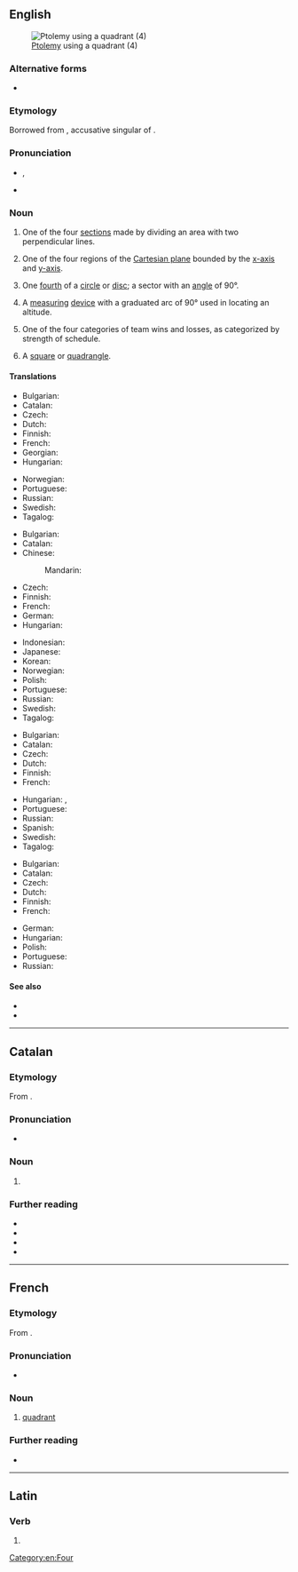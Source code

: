 {{also|Quadrant}}
==English==
{{wikipedia}}
[[File:Ptolemy Astrology 1564.jpg|thumb|[[Ptolemy]] using a quadrant (4)]]

===Alternative forms===
* {{l|en|quadraunt}} {{qualifier|obsolete}}

===Etymology===
Borrowed from {{bor|en|la|quadrantem}}, accusative singular of {{m|la|quadrāns||fourth part of something, quarter}}.

===Pronunciation===
* {{enPR|kwŏdʹrənt}}, {{IPA|en|/ˈkwɑd.ɹənt/}}
* {{audio|en|LL-Q1860 (eng)-Vealhurl-quadrant.wav|Audio (Southern England)}}

===Noun===
{{en-noun}}

# One of the four [[section]]s made by dividing an area with two perpendicular lines.
# {{lb|en|mathematics}} One of the four regions of the [[Cartesian plane]] bounded by the [[x-axis]] and [[y-axis]].
# {{lb|en|geometry}} One [[fourth]] of a [[circle]] or [[disc]]; a sector with an [[angle]] of 90&deg;.
# {{lb|en|nautical}} A [[measuring]] [[device]] with a graduated arc of 90&deg; used in locating an altitude.
# {{lb|en|college basketball}} One of the four categories of team wins and losses, as categorized by strength of schedule.
# {{lb|en|obsolete}} A [[square]] or [[quadrangle]].

====Translations====
{{trans-top|section}}
* Bulgarian: {{t|bg|квадрант|m}}
* Catalan: {{t|ca|quadrant|m}}
* Czech: {{t+|cs|kvadrant|m}}
* Dutch: {{t+|nl|kwadrant|n}}
* Finnish: {{t|fi|kvadrantti}}
* French: {{t+|fr|quadrant|m}}
* Georgian: {{t|ka|კვადრანტი}}
* Hungarian: {{t+|hu|kvadráns}}
{{trans-mid}}
* Norwegian: {{t|no|kvadrant|m}}
* Portuguese: {{t+|pt|quadrante|m}}
* Russian: {{t+|ru|квадра́нт|m}}
* Swedish: {{t|sv|kvadrant|c}}
* Tagalog: {{t|tl|kapatan}}
{{trans-bottom}}

{{trans-top|region of the Cartesian plane}}
* Bulgarian: {{t|bg|квадрант|m}}
* Catalan: {{t|ca|quadrant|m}}
* Chinese:
*: Mandarin: {{t+|cmn|象限|tr=Xiàngxiàn|sc=Hani}}
* Czech: {{t+|cs|kvadrant|m}}
* Finnish: {{t|fi|kvadrantti}}
* French: {{t+|fr|quadrant|m}}
* German: {{t+|de|Quadrant|m}}
* Hungarian: {{t+|hu|negyed}}
{{trans-mid}}
* Indonesian: {{t|id|Kuadran|n}}
* Japanese: {{t|ja|象限|tr=shōgen|sc=Jpan}}
* Korean: {{t+|ko|사분면}}
* Norwegian: {{t|no|kvadrant|m}}
* Polish: {{t|pl|kwadrant|m}}
* Portuguese: {{t+|pt|quadrante|m}}
* Russian: {{t+|ru|квадра́нт|m}}
* Swedish: {{t|sv|kvadrant|c}}
* Tagalog: {{t|tl|kapatan}}
{{trans-bottom}}

{{trans-top|fourth of a circle}}
* Bulgarian: {{t|bg|квадрант|m}}
* Catalan: {{t|ca|quadrant|m}}
* Czech: {{t+|cs|kvadrant|m}}
* Dutch: {{t+|nl|kwadrant|n}}
* Finnish: {{t|fi|kvadrantti}}
* French: {{t+|fr|quadrant|m}}
{{trans-mid}}
* Hungarian: {{t|hu|körnegyed}}, {{t+|hu|kvadráns}}
* Portuguese: {{t+|pt|quadrante|m}}
* Russian: {{t+|ru|квадра́нт|m}}
* Spanish: {{t|es|cuadrante|m}}
* Swedish: {{t|sv|kvadrant|c}}
* Tagalog: {{t|tl|kapatan}}
{{trans-bottom}}

{{trans-top|measuring device}}
* Bulgarian: {{t|bg|квадранд|m}}
* Catalan: {{t|ca|quadrant|m}}
* Czech: {{t+|cs|kvadrant|m}}
* Dutch: {{t+|nl|kwadrant|n}}
* Finnish: {{t|fi|kvadrantti}}
* French: {{t+|fr|quadrant|m}}
{{trans-mid}}
* German: {{t+|de|Quadrant|m}}
* Hungarian: {{t+|hu|kvadráns}}
* Polish: {{t|pl|kwadrant|m}}
* Portuguese: {{t+|pt|quadrante|m}}
* Russian: {{t+|ru|квадра́нт|m}}
{{trans-bottom}}

====See also====
* {{l|en|octant}}
* {{l|en|sextant}}

[[Category:en:Four]]

----

==Catalan==

===Etymology===
From {{der|ca|la|quadrāns||fourth part of something, quarter}}.

===Pronunciation===
* {{ca-IPA}}

===Noun===
{{ca-noun|m}}

# {{l|en|quadrant}}

===Further reading===
* {{R:IEC2}}
* {{R:GDLC}}
* {{R:DNV}}
* {{R:DCVB}}

----

==French==

===Etymology===
From {{etyl|la|fr}} {{m|la|quadrāns||fourth part of something, quarter}}.

===Pronunciation===
* {{audio|fr|LL-Q150 (fra)-WikiLucas00-quadrant.wav|Audio}}

===Noun===
{{fr-noun|m}}

# [[#Noun|quadrant]]

===Further reading===
* {{R:TLFi}}

----

==Latin==

===Verb===
{{la-verb-form|quadrant}}

# {{inflection of|la|quadrō||3|p|pres|actv|indc}}